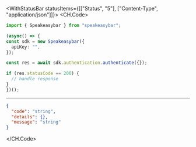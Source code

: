 

<WithStatusBar statusItems={[["Status", "5"], ["Content-Type", "application/json"]]}>
  <CH.Code>
  ```typescript Authenticate.ts
  import { Speakeasybar } from "speakeasybar";

(async() => {
  const sdk = new Speakeasybar({
    apiKey: "",
  });

  const res = await sdk.authentication.authenticate({});

  if (res.statusCode == 200) {
    // handle response
  }
})();
  ```
  ---

  ```json Example Response
  {
    "code": "string",
    "details": {},
    "message": "string"
  }
  ```
  </CH.Code>
</WithStatusBar>

